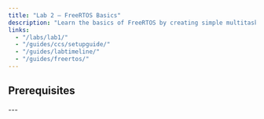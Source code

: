 ```yaml
---
title: "Lab 2 — FreeRTOS Basics"
description: "Learn the basics of FreeRTOS by creating simple multitasking applications on the TM4C1294XL LaunchPad."
links:
  - "/labs/lab1/"
  - "/guides/ccs/setupguide/"
  - "/guides/labtimeline/"
  - "/guides/freertos/"
---
```



## Prerequisites

<CardGrid>
   <LinkCard
      title="Complete Lab 1"
      description="Make sure you finished Lab 1 before starting."
      href="/labs/lab1/"
      icon="setting"
   />
   <LinkCard
  title="Download Lab 2 Template"
  description="Download the starter code for Lab 2."
  href="/assets/lab_files/Lab_2.zip"
  icon="right-arrow"
/>
   <LinkCard
      title="FreeRTOS Guide"
      description="Learn the basics of FreeRTOS in our comprehensive guide."
      href="/guides/FreeRTOS/freertos/"
      icon="cpu"
   />
   <LinkCard
      title="Back to Lab Summary"
      description="Return to the list of all labs."
      href="/guides/labtimeline/"
      icon="right-arrow"
   />
</CardGrid>
---
